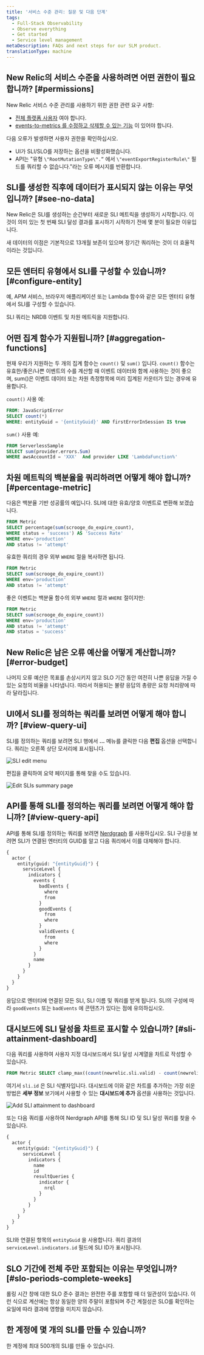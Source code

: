 ```yaml
---
title: '서비스 수준 관리: 질문 및 다음 단계'
tags:
  - Full-Stack Observability
  - Observe everything
  - Get started
  - Service level management
metaDescription: FAQs and next steps for our SLM product.
translationType: machine
---
```





## New Relic의 서비스 수준을 사용하려면 어떤 권한이 필요합니까? [#permissions]

New Relic 서비스 수준 관리를 사용하기 위한 권한 관련 요구 사항:

* [전체 플랫폼 사용자](/docs/accounts/accounts-billing/new-relic-one-user-management/user-type) 여야 합니다.
* [events-to-metrics 를 수정하고 삭제할 수 있는 기능](/docs/accounts/accounts-billing/new-relic-one-user-management/user-capabilities#insights) 이 있어야 합니다.

다음 오류가 발생하면 사용자 권한을 확인하십시오.

* UI가 SLI/SLO를 저장하는 옵션을 비활성화했습니다.
* API는 "유형 `\"RootMutationType\".”` 에서 `\"eventExportRegisterRule\"` 필드를 쿼리할 수 없습니다."라는 오류 메시지를 반환합니다.

## SLI를 생성한 직후에 데이터가 표시되지 않는 이유는 무엇입니까? [#see-no-data]

New Relic은 SLI를 생성하는 순간부터 새로운 SLI 메트릭을 생성하기 시작합니다. 이것이 의미 있는 첫 번째 SLI 달성 결과를 표시하기 시작하기 전에 몇 분이 필요한 이유입니다.

새 데이터의 이점은 기본적으로 13개월 보존이 있으며 장기간 쿼리하는 것이 더 효율적이라는 것입니다.

## 모든 엔터티 유형에서 SLI를 구성할 수 있습니까? [#configure-entity]

예, APM 서비스, 브라우저 애플리케이션 또는 Lambda 함수와 같은 모든 엔터티 유형에서 SLI를 구성할 수 있습니다.

SLI 쿼리는 NRDB 이벤트 및 차원 메트릭을 지원합니다.

## 어떤 집계 함수가 지원됩니까? [#aggregation-functions]

현재 우리가 지원하는 두 개의 집계 함수는 `count()` 및 `sum()` 입니다. `count()` 함수는 유효한/좋은/나쁜 이벤트의 수를 계산할 때 이벤트 데이터와 함께 사용하는 것이 좋으며, sum()은 이벤트 데이터 또는 차원 측정항목에 미리 집계된 카운터가 있는 경우에 유용합니다.

`count()` 사용 예:

```sql
FROM: JavaScriptError
SELECT count(*)
WHERE: entityGuid = '{entityGuid}' AND firstErrorInSession IS true
```

`sum()` 사용 예:

```sql
FROM ServerlessSample 
SELECT sum(provider.errors.Sum) 
WHERE awsAccountId = 'XXX'  And provider LIKE 'LambdaFunction%'
```

## 차원 메트릭의 백분율을 쿼리하려면 어떻게 해야 합니까? [#percentage-metric]

다음은 백분율 기반 성공률의 예입니다. SLI에 대한 유효/양호 이벤트로 변환해 보겠습니다.

```sql
FROM Metric
SELECT percentage(sum(scrooge_do_expire_count), 
WHERE status = 'success') AS 'Success Rate'
WHERE env='production' 
AND status != 'attempt'
```

유효한 쿼리의 경우 외부 `WHERE` 절을 복사하면 됩니다.

```sql
FROM Metric
SELECT sum(scrooge_do_expire_count))
WHERE env='production'
AND status != 'attempt'
```

좋은 이벤트는 백분율 함수의 외부 `WHERE` 절과 `WHERE` 절이지만:

```sql
FROM Metric
SELECT sum(scrooge_do_expire_count))
WHERE env='production'
AND status != 'attempt'
AND status = 'success'
```

## New Relic은 남은 오류 예산을 어떻게 계산합니까? [#error-budget]

나머지 오류 예산은 목표를 손상시키지 않고 SLO 기간 동안 여전히 나쁜 응답을 가질 수 있는 요청의 비율을 나타냅니다. 따라서 허용되는 불량 응답의 총량은 요청 처리량에 따라 달라집니다.

## UI에서 SLI를 정의하는 쿼리를 보려면 어떻게 해야 합니까? [#view-query-ui]

SLI를 정의하는 쿼리를 보려면 SLI 행에서 **...** 메뉴를 클릭한 다음 **편집** 옵션을 선택합니다. 쿼리는 오른쪽 상단 모서리에 표시됩니다.

<img
  title="SLI edit menu.png"
  alt="SLI edit menu"
  src={slmEditMenu2}
/>

편집을 클릭하여 요약 페이지를 통해 찾을 수도 있습니다.

<img
  title="Edit SLIs summary page.png"
  alt="Edit SLIs summary page"
  src={slmSummaryEdit}
/>

## API를 통해 SLI를 정의하는 쿼리를 보려면 어떻게 해야 합니까? [#view-query-api]

API를 통해 SLI를 정의하는 쿼리를 보려면 [Nerdgraph](/docs/apis/nerdgraph/examples/nerdgraph-slm/#retrieve-config) 를 사용하십시오. SLI 구성을 보려면 SLI가 연결된 엔터티의 GUID를 알고 다음 쿼리에서 이를 대체해야 합니다.

```graphql
{
  actor {
    entity(guid: "{entityGuid}") {
      serviceLevel {
        indicators {
          events {
            badEvents {
              where
              from
            }
            goodEvents {
              from
              where
            }
            validEvents {
              from
              where
            }
          }
          name
        }
      }
    }
  }
}
```

응답으로 엔터티에 연결된 모든 SLI, SLI 이름 및 쿼리를 받게 됩니다. SLI의 구성에 따라 `goodEvents` 또는 `badEvents` 에 콘텐츠가 있다는 점에 유의하십시오.

## 대시보드에 SLI 달성을 차트로 표시할 수 있습니까? [#sli-attainment-dashboard]

다음 쿼리를 사용하여 사용자 지정 대시보드에서 SLI 달성 시계열을 차트로 작성할 수 있습니다.

```sql
FROM Metric SELECT clamp_max((count(newrelic.sli.valid) - count(newrelic.sli.bad)) / count(newrelic.sli.valid) * 100, 100) AS 'SLI attainment' WHERE sli.id = '<sli.id>' UNTIL 2 MINUTES AGO TIMESERIES AUTO
```

여기서 `sli.id` 은 SLI 식별자입니다. 대시보드에 이와 같은 차트를 추가하는 가장 쉬운 방법은 **세부 정보** 보기에서 사용할 수 있는 **대시보드에 추가** 옵션을 사용하는 것입니다.

<img
  title="Add SLI attainment to dashboard.png"
  alt="Add SLI attainment to dashboard"
  src={slmAddToDashboard}
/>

또는 다음 쿼리를 사용하여 Nerdgraph API를 통해 SLI ID 및 SLI 달성 쿼리를 찾을 수 있습니다.

```graphql
{
  actor {
    entity(guid: "{entityGuid}") {
      serviceLevel {
        indicators {
          name
          id
          resultQueries {
            indicator {
              nrql
            }
          }
        }
      }
    }
  }
}
```

SLI와 연결된 항목의 `entityGuid` 을 사용합니다. 쿼리 결과의 `serviceLevel.indicators.id` 필드에 SLI ID가 표시됩니다.

## SLO 기간에 전체 주만 포함되는 이유는 무엇입니까? [#slo-periods-complete-weeks]

롤링 시간 창에 대한 SLO 준수 결과는 완전한 주를 포함할 때 더 일관성이 있습니다. 이런 식으로 계산에는 항상 동일한 양의 주말이 포함되며 주간 계절성은 SLO를 확인하는 요일에 따라 결과에 영향을 미치지 않습니다.

## 한 계정에 몇 개의 SLI를 만들 수 있습니까?

한 계정에 최대 500개의 SLI를 만들 수 있습니다.